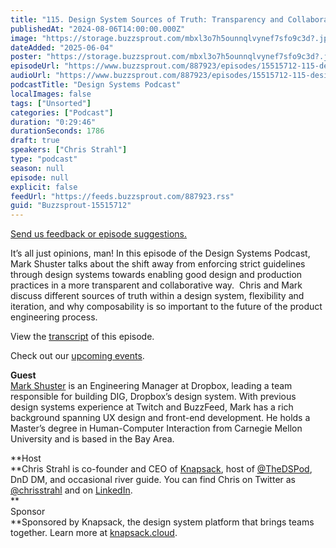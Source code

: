 ```yaml
---
title: "115. Design System Sources of Truth: Transparency and Collaboration with Dropbox’s Mark Shuster"
publishedAt: "2024-08-06T14:00:00.000Z"
image: "https://storage.buzzsprout.com/mbxl3o7h5ounnqlvynef7sfo9c3d?.jpg"
dateAdded: "2025-06-04"
poster: "https://storage.buzzsprout.com/mbxl3o7h5ounnqlvynef7sfo9c3d?.jpg"
episodeUrl: "https://www.buzzsprout.com/887923/episodes/15515712-115-design-system-sources-of-truth-transparency-and-collaboration-with-dropbox-s-mark-shuster.mp3"
audioUrl: "https://www.buzzsprout.com/887923/episodes/15515712-115-design-system-sources-of-truth-transparency-and-collaboration-with-dropbox-s-mark-shuster.mp3"
podcastTitle: "Design Systems Podcast"
localImages: false
tags: ["Unsorted"]
categories: ["Podcast"]
duration: "0:29:46"
durationSeconds: 1786
draft: true
speakers: ["Chris Strahl"]
type: "podcast"
season: null
episode: null
explicit: false
feedUrl: "https://feeds.buzzsprout.com/887923.rss"
guid: "Buzzsprout-15515712"
---
```

[Send us feedback or episode suggestions.](https://www.buzzsprout.com/twilio/text_messages/887923/open_sms)

It’s all just opinions, man! In this episode of the Design Systems Podcast, Mark Shuster talks about the shift away from enforcing strict guidelines through design systems towards enabling good design and production practices in a more transparent and collaborative way.  Chris and Mark discuss different sources of truth within a design system, flexibility and iteration, and why composability is so important to the future of the product engineering process. 

View the [transcript](https://docs.google.com/document/d/19I9W_b6Odlr_ytTDOLXebblMTWRsgiIZFBsKHooNpzY/edit) of this episode.

Check out our [upcoming events](https://www.knapsack.cloud/events).  
  
**Guest**  
[Mark Shuster](https://www.linkedin.com/in/mark-shuster-00361a199/) is an Engineering Manager at Dropbox, leading a team responsible for building DIG, Dropbox’s design system. With previous design systems experience at Twitch and BuzzFeed, Mark has a rich background spanning UX design and front-end development. He holds a Master’s degree in Human-Computer Interaction from Carnegie Mellon University and is based in the Bay Area.

**Host  
**Chris Strahl is co-founder and CEO of [Knapsack](https://www.knapsack.cloud/), host of [@TheDSPod](https://twitter.com/thedspod), DnD DM, and occasional river guide. You can find Chris on Twitter as [@chrisstrahl](https://twitter.com/chrisstrahl) and on [LinkedIn](https://www.linkedin.com/in/chrisstrahl/).  
**  
Sponsor  
**Sponsored by Knapsack, the design system platform that brings teams together. Learn more at [knapsack.cloud](https://www.knapsack.cloud/?utm_source=podcast).
